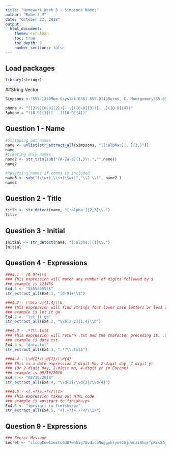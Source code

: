 ```yaml
---
title: "Homework Week 3 - Simpsons Names"
author: "Robert_M"
date: "October 22, 2018"
output: 
  html_document: 
    theme: cerulean
    toc: true
    toc_depth: 3
    number_sections: false
---
```


## Load packages 
```r
library(stringr)
```


##String Vector

```r
Simpsons <-"555-1239Moe Szyslak(636) 555-0113Burns, C. Montgomery555-6542Rev. Timothy Lovejoy555 8904Ned Flanders636-555-3226Simpson, Homer5553642Dr. Julius Hibbert"

phone <- "([2-9][0-9]{2})[- .]([0-9]{3})[- .]([0-9]{4})"
Sphone = "([0-9]{3})[- .]([0-9]{4})"
```

## Question 1 - Name
```r
#Stripping out names
name <- unlist(str_extract_all(Simpsons, "[[:alpha:]., ]{2,}")) 
name
#Creating only names 
name2 <- str_trim(sub("[A-Za-z]{1,}\\.","",name))
name2

#Reversing names if comma is included
name3 <- sub("(\\w+),\\s+(\\w+)","\\2 \\1", name2 )
name3
```

## Question 2 - Title
```r
title <- str_detect(name, "[:alpha:]{2,3}\\.")
title
```

## Question 3 - Initial
```r
Initial <- str_detect(name, "[:alpha:]{1}\\.")
Initial
```

## Question 4 - Expressions
```r
###4.1 - [0-9]+\\$
### This expression will match any number of digits followed by $
### example is 12345$
Ex4.1 <- "555555555$"
str_extract_all(Ex4.1, "[0-9]+\\$")

###4.2 - \\b[a-z]{1,4}\\b
### This expression will find strings four lower case letters or less after a space. 
### example is let it go
Ex4.2 <- "let it go"
str_extract_all(Ex4.2, "\\b[a-z]{1,4}\\b")

###4.3 - .*?\\.txt$
### This expression will return .txt and the character preceding it. .txt will end the expression.
### example is data.txt
Ex4.3 <- "data.txt"
str_extract_all(Ex4.3, ".*?\\.txt$")

###4.4 - \\d{2}/\\d{2}/\\d{4}
### This is a date expression 2-digit Mo, 2-digit day, 4-digit yr
### (Or 2-digit day, 2-digit mo, 4-digit yr in Europe)
### example is 09/16/2018
Ex4.4 <- "02/10/2018"
str_extract_all(Ex4.4, "\\d{2}/\\d{2}/\\d{4}")

###4.5 - <(.+?)>.+?</\\1> 
### This expression takes out HTML code
### example is <p>start to finish</p>
Ex4.5 <- "<p>start to finish</p>"
str_extract_all(Ex4.5, "<(.+?)>.+?</\\1>")
```

## Question 9 - Expressions
```r
### Secret Message
Secret <- "clcopCow1zmstc0d87wnkig7OvdicpNuggvhryn92Gjuwczi8hqrfpRxs5Aj5dwpn0Tanwo Uwisdij7Lj8kpf03AT5Idr3coc0bt7yczjatOaootj55t3Nj3ne6c4Sfek.r1w1YwwojigO d6vrfUrbz2.2bkAnbhzgv4R9i05zEcrop.wAgnb.SqoU65fPa1otfb7wEm24k6t3sR9zqe5 fy89n6Nd5t9kc4fE905gmc4Rgxo5nhDk! gr"
```









